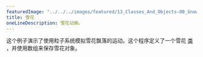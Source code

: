 ---
featuredImage: "../../../images/featured/13_Classes_And_Objects-00_Snowflakes-thumbnail.png"
title: 雪花
oneLineDescription: 雪花动画。
---

这个例子演示了使用粒子系统模拟雪花飘落的运动。这个程序定义了一个雪花 
<a href="https://p5js.org/reference/p5/class">类</a>
，并使用数组来保存雪花对象。